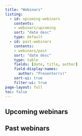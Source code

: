 ```yaml
---
title: "Webinars"
listing:
  - id: upcoming-webinars
    contents: 
    - webinars/upcoming
    sort: "date desc"
    type: default
  - id: past-webinars
    contents: 
    - webinars/past
    sort: "date desc"
    type: table
    fields: [date, title, author]
    field-display-names: 
      author: "Presenter(s)"
    sort-ui: true
    filter-ui: true
page-layout: full
toc: false
---
```


## Upcoming webinars

<!--New webinars are coming in 2023! Sign up for our [newsletter](weekly-newsletter.qmd) for the latest news on all JEDI Outreach Group activities. -->

::: {#upcoming-webinars}
::: 

## Past webinars

::: {#past-webinars}
:::
